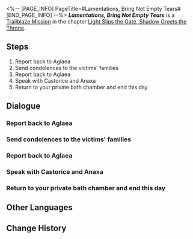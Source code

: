 <%-- [PAGE_INFO]
PageTitle=#Lamentations, Bring Not Empty Tears#
[END_PAGE_INFO] --%>
{{Stub|Dialogue.}}
{{Mission Infobox
|id            = 1040206
|title         = 
|image         = {{subst:void|<!--$UPLOAD:<<SpriteOutput/Chronicle/1040206_f.png>-<Mission Lamentations, Bring Not Empty Tears Stelle.png>-<Fate's Atlas Images>>-->}}{{subst:void|<!--$UPLOAD:<<SpriteOutput/Chronicle/1040206_m.png>-<Mission Lamentations, Bring Not Empty Tears Caelus.png>-<Fate's Atlas Images>>-->}}
<gallery>
Mission Lamentations, Bring Not Empty Tears Stelle.png|Stelle
Mission Lamentations, Bring Not Empty Tears Caelus.png|Caelus
</gallery>
|type          = Trailblaze
|event_name    = 
|chapter       = Light Slips the Gate, Shadow Greets the Throne
|requirements  = [[Trailblaze Mission]] ''[[Grove, Wherefore Are the Wise Silent]]'' completed
|summary       = After a fierce battle, you safely returned to Okhema with Anaxa and Cerces' Coreflame, ready to report back to Aglaea. Prior to seeing Aglaea, Anaxa asked to visit the families of those lost to the black tide.
|characters    = Anaxa; Castorice; Trailblazer
|startLocation = [[Amphoreus]] - [["Eternal Holy City" Okhema]]
|world         = Amphoreus
|area          = "Eternal Holy City" Okhema
|prev          = Grove, Wherefore Are the Wise Silent
|next          = Memories, Veiled in Blazing Mist
|rewards       = Trailblaze EXP*600; Stellar Jade*80; Refined Aether*6; Lost Crystal*6; Celestial Ambrosia*120; Dusk of Rationality*1 { text = ''Dusk of Rationality'' }; Credit*80,000
}}
'''''Lamentations, Bring Not Empty Tears''''' is a [[Trailblaze Mission]] in the chapter [[Light Slips the Gate, Shadow Greets the Throne]].

==Steps==
# Report back to Aglaea
# Send condolences to the victims' families
# Report back to Aglaea
# Speak with Castorice and Anaxa
# Return to your private bath chamber and end this day

<!--
==Gameplay Notes==

--><!--
==Trial Character==

-->
==Dialogue==
{{Stub Dialogue}}
===Report back to Aglaea{{subst:void|<!--104020610-->}}===
{{Mission Description|type=trailblaze|location="Eternal Holy City" Okhema|Following intense combat, (Trailblazer)'s group escorts Anaxa back to Okhema to report to Aglaea.}}
{{Dialogue Start}}
:{{tx}}
{{Dialogue End}}

===Send condolences to the victims' families{{subst:void|<!--104020609-->}}===
{{Mission Description|type=trailblaze|location="Eternal Holy City" Okhema|update|Prior to seeing Aglaea, Anaxa asks to visit the families of those lost to the black tide.}}
{{Dialogue Start}}
:{{tx}}
{{Dialogue End}}

===Report back to Aglaea{{subst:void|<!--104020612-->}}===
{{Dialogue Start}}
:{{tx}}
{{Mission Description|type=trailblaze|location="Eternal Holy City" Okhema|update|With many matters demanding her attention, Aglaea cannot yet receive those back from the Grove. (Trailblazer)'s travel-weary group decides to rest first.}}
{{Dialogue End}}

===Speak with Castorice and Anaxa{{subst:void|<!--104020602-->}}===
{{Dialogue Start}}
:{{tx}}
{{Dialogue End}}

===Return to your private bath chamber and end this day{{subst:void|<!--104020603-->}}===
{{Dialogue Start}}
:{{tx}}
{{Dialogue End}}

==Other Languages==
{{Other Languages
|en   = Lamentations, Bring Not Empty Tears
|zhs  = 悲音啊，莫让生者空垂涕
|zht  = 悲音啊，莫讓生者空垂涕
|ja   = 悲しき音よ、生者たちに涙を零させるな
|ko   = 슬픈 소리여, 산 자가 공허히 울게 하지 마라
|es   = Lamentos, que las lágrimas no sean en vano
|fr   = Lamentations, que ces larmes ne soient pas vaines
|ru   = О рыдания, пусть не льются попусту слёзы
|th   = เสียงโศกเอ๋ย อย่าให้คนเป็นต้องร่ำไห้
|vi   = Hỡi Âm Thanh Buồn, Đừng Để Người Sống Rơi Nước Mắt Vô Ích
|de   = Kummer, bring keine leeren Tränen
|id   = Ratapan, Jangan Biarkan Tangisan Sia-sia
|pt   = Lamentações, Não Tragam Lágrimas Vazias
}}

==Change History==
{{Change History|3.1}}
